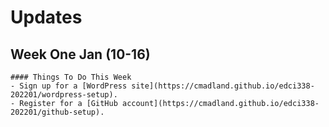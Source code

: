 # Updates {-}

## Week One Jan (10-16) {-}

```block
#### Things To Do This Week
- Sign up for a [WordPress site](https://cmadland.github.io/edci338-202201/wordpress-setup).
- Register for a [GitHub account](https://cmadland.github.io/edci338-202201/github-setup).

```

